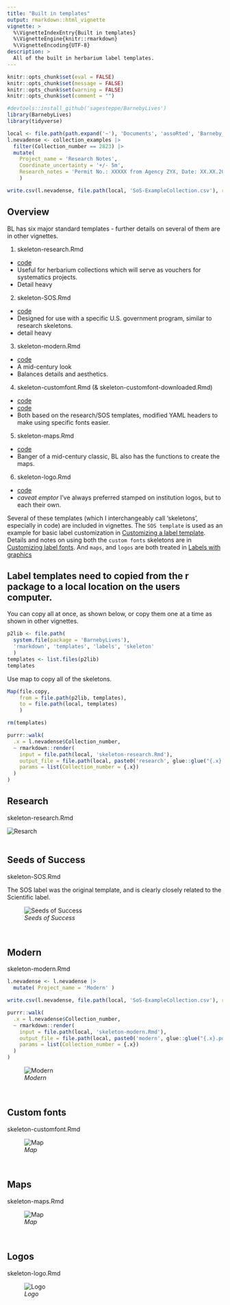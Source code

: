 ```yaml
---
title: "Built in templates"
output: rmarkdown::html_vignette
vignette: >
  %\VignetteIndexEntry{Built in templates}
  %\VignetteEngine{knitr::rmarkdown}
  %\VignetteEncoding{UTF-8}
description: >
  All of the built in herbarium label templates. 
---
```


```r
knitr::opts_chunk$set(eval = FALSE)
knitr::opts_chunk$set(message = FALSE)
knitr::opts_chunk$set(warning = FALSE)
knitr::opts_chunk$set(comment = "")
```

```r
#devtools::install_github('sagesteppe/BarnebyLives')
library(BarnebyLives)
library(tidyverse)

local <- file.path(path.expand('~'), 'Documents', 'assoRted', 'Barneby_Lives_dev', 'LabelStyles')
l.nevadense <- collection_examples |>
  filter(Collection_number == 2823) |>
  mutate(
    Project_name = 'Research Notes', 
    Coordinate_uncertainty = '+/- 5m', 
    Research_notes = 'Permit No.: XXXXX from Agency ZYX, Date: XX.XX.2025. Collected under NSF XXXXX, "catchy project name". DNA extracted from silica gel dried leaf tissue (additional material in ZYX biorepository) accession No.: XXXXX. Sequences available on NCBI SRA as PRJXYZYXYXY.'
    )

write.csv(l.nevadense, file.path(local, 'SoS-ExampleCollection.csv'), row.names = F)
```

## Overview 

BL has six major standard templates - further details on several of them are in other vignettes. 

1) skeleton-research.Rmd  
  + [code](https://github.com/sagesteppe/BarnebyLives/blob/main/inst/rmarkdown/templates/labels/skeleton/skeleton-research.Rmd) 
  + Useful for herbarium collections which will serve as vouchers for systematics projects. 
  + Detail heavy 
2) skeleton-SOS.Rmd  
  + [code](https://github.com/sagesteppe/BarnebyLives/blob/main/inst/rmarkdown/templates/labels/skeleton/skeleton-SOS.Rmd)
  + Designed for use with a specific U.S. government program, similar to research skeletons. 
  + detail heavy 
3) skeleton-modern.Rmd     
  + [code](https://github.com/sagesteppe/BarnebyLives/blob/main/inst/rmarkdown/templates/labels/skeleton/skeleton-modern.Rmd)
  + A mid-century look
  + Balances details and aesthetics. 
4) skeleton-customfont.Rmd (& skeleton-customfont-downloaded.Rmd) 
  + [code](https://github.com/sagesteppe/BarnebyLives/blob/main/inst/rmarkdown/templates/labels/skeleton/skeleton-customfont.Rmd)
  + [code](https://github.com/sagesteppe/BarnebyLives/blob/main/inst/rmarkdown/templates/labels/skeleton/skeleton-customfont-downloaded.Rmd)
  + Both based on the research/SOS templates, modified YAML headers to make using specific fonts easier. 
5) skeleton-maps.Rmd 
  + [code](https://github.com/sagesteppe/BarnebyLives/blob/main/inst/rmarkdown/templates/labels/skeleton/skeleton-maps.Rmd)
  + Banger of a mid-century classic, BL also has the functions to create the maps. 
6) skeleton-logo.Rmd     
  + [code](https://github.com/sagesteppe/BarnebyLives/blob/main/inst/rmarkdown/templates/labels/skeleton/skeleton-logo.Rmd)
  + *caveat emptor* I've always preferred stamped on institution logos, but to each their own.  


Several of these templates (which I interchangeably call 'skeletons', especially in code) are included in vignettes. 
The `SOS template` is used as an example for basic label customization in [Customizing a label template](https://sagesteppe.github.io/BarnebyLives/articles/customizing_a_label_template.html). 
Details and notes on using both the `custom fonts` skeletons are in [Customizing label fonts](https://sagesteppe.github.io/BarnebyLives/articles/custom_label_fonts.html). 
And `maps`, and `logos` are both treated in [Labels with graphics](https://sagesteppe.github.io/BarnebyLives/articles/labels_with_graphics.html)

## Label templates need to copied from the r package to a local location on the users computer. 

You can copy all at once, as shown below, or copy them one at a time as shown in other vignettes. 
```r
p2lib <- file.path(
  system.file(package = 'BarnebyLives'),
  'rmarkdown', 'templates', 'labels', 'skeleton'
  )
templates <- list.files(p2lib)
templates
```

Use map to copy all of the skeletons.  

```r
Map(file.copy, 
    from = file.path(p2lib, templates), 
    to = file.path(local, templates)
    )

rm(templates)
```

```r
purrr::walk(
  .x = l.nevadense$Collection_number,
  ~ rmarkdown::render(
    input = file.path(local, 'skeleton-research.Rmd'), 
    output_file = file.path(local, paste0('research', glue::glue("{.x}.pdf"))), 
    params = list(Collection_number = {.x}) 
  )
)
```

## Research 

skeleton-research.Rmd

![*Resarch*](../man/figures/research2823.png)  
<br>

## Seeds of Success 

skeleton-SOS.Rmd

The SOS label was the original template, and is clearly closely related to the Scientific label. 

![*Seeds of Success*](../man/figures/default-SOS-2823-1.png)  

<br>

## Modern 

skeleton-modern.Rmd

```r
l.nevadense <- l.nevadense |>
  mutate( Project_name = 'Modern' )

write.csv(l.nevadense, file.path(local, 'SoS-ExampleCollection.csv'), row.names = F)

purrr::walk(
  .x = l.nevadense$Collection_number,
  ~ rmarkdown::render(
    input = file.path(local, 'skeleton-modern.Rmd'), 
    output_file = file.path(local, paste0('modern', glue::glue("{.x}.pdf"))), 
    params = list(Collection_number = {.x}) 
  )
)
```


![*Modern*](../man/figures/modern2823.png)  

<br>

## Custom fonts

skeleton-customfont.Rmd

![*Map*](../man/figures/custom-font-downloaded2823.png)  

<br>

## Maps

skeleton-maps.Rmd

![*Map*](../man/figures/Map-2823.png)  

<br>

## Logos

skeleton-logo.Rmd

![*Logo*](../man/figures/logo-2823.png)    
